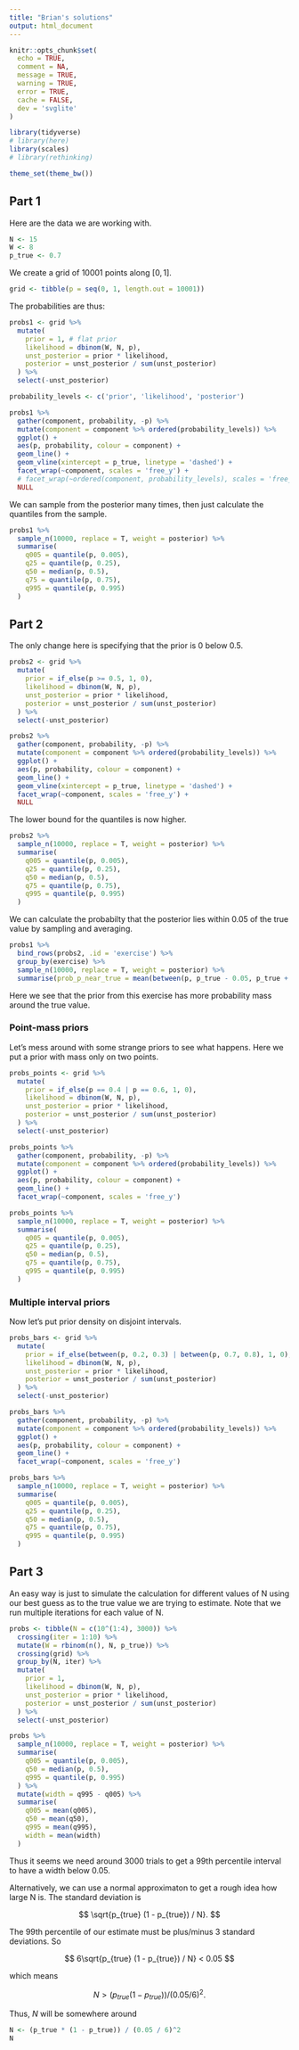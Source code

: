 ```yaml
---
title: "Brian's solutions"
output: html_document
---
```


```r
knitr::opts_chunk$set(
  echo = TRUE,
  comment = NA,
  message = TRUE,
  warning = TRUE,
  error = TRUE,
  cache = FALSE,
  dev = 'svglite'
)

library(tidyverse)
# library(here)
library(scales)
# library(rethinking)

theme_set(theme_bw())
```

## Part 1

Here are the data we are working with.

```r
N <- 15
W <- 8
p_true <- 0.7
```

We create a grid of 10001 points along $[0, 1]$.

```r
grid <- tibble(p = seq(0, 1, length.out = 10001))
```

The probabilities are thus:

```r
probs1 <- grid %>% 
  mutate(
    prior = 1, # flat prior
    likelihood = dbinom(W, N, p),
    unst_posterior = prior * likelihood,
    posterior = unst_posterior / sum(unst_posterior)
  ) %>% 
  select(-unst_posterior)
```


```r
probability_levels <- c('prior', 'likelihood', 'posterior')

probs1 %>% 
  gather(component, probability, -p) %>% 
  mutate(component = component %>% ordered(probability_levels)) %>% 
  ggplot() +
  aes(p, probability, colour = component) +
  geom_line() +
  geom_vline(xintercept = p_true, linetype = 'dashed') +
  facet_wrap(~component, scales = 'free_y') +
  # facet_wrap(~ordered(component, probability_levels), scales = 'free_y') +
  NULL
```

We can sample from the posterior many times, then just calculate the quantiles from the sample.

```r
probs1 %>% 
  sample_n(10000, replace = T, weight = posterior) %>% 
  summarise(
    q005 = quantile(p, 0.005),
    q25 = quantile(p, 0.25),
    q50 = median(p, 0.5),
    q75 = quantile(p, 0.75),
    q995 = quantile(p, 0.995)
  )
```


## Part 2

The only change here is specifying that the prior is 0 below 0.5.

```r
probs2 <- grid %>% 
  mutate(
    prior = if_else(p >= 0.5, 1, 0),
    likelihood = dbinom(W, N, p),
    unst_posterior = prior * likelihood,
    posterior = unst_posterior / sum(unst_posterior)
  ) %>% 
  select(-unst_posterior)
```


```r
probs2 %>% 
  gather(component, probability, -p) %>% 
  mutate(component = component %>% ordered(probability_levels)) %>% 
  ggplot() +
  aes(p, probability, colour = component) +
  geom_line() +
  geom_vline(xintercept = p_true, linetype = 'dashed') +
  facet_wrap(~component, scales = 'free_y') +
  NULL
```

The lower bound for the quantiles is now higher.

```r
probs2 %>% 
  sample_n(10000, replace = T, weight = posterior) %>% 
  summarise(
    q005 = quantile(p, 0.005),
    q25 = quantile(p, 0.25),
    q50 = median(p, 0.5),
    q75 = quantile(p, 0.75),
    q995 = quantile(p, 0.995)
  )
```

We can calculate the probabilty that the posterior lies within 0.05 of the true value by sampling and averaging.

```r
probs1 %>% 
  bind_rows(probs2, .id = 'exercise') %>% 
  group_by(exercise) %>% 
  sample_n(10000, replace = T, weight = posterior) %>% 
  summarise(prob_p_near_true = mean(between(p, p_true - 0.05, p_true + 0.05)))
```

Here we see that the prior from this exercise has more probability mass around the true value.

### Point-mass priors

Let's mess around with some strange priors to see what happens. Here we put a prior with mass only on two points.

```r
probs_points <- grid %>% 
  mutate(
    prior = if_else(p == 0.4 | p == 0.6, 1, 0),
    likelihood = dbinom(W, N, p),
    unst_posterior = prior * likelihood,
    posterior = unst_posterior / sum(unst_posterior)
  ) %>% 
  select(-unst_posterior)

probs_points %>% 
  gather(component, probability, -p) %>% 
  mutate(component = component %>% ordered(probability_levels)) %>% 
  ggplot() +
  aes(p, probability, colour = component) +
  geom_line() +
  facet_wrap(~component, scales = 'free_y')
```

```r
probs_points %>% 
  sample_n(10000, replace = T, weight = posterior) %>% 
  summarise(
    q005 = quantile(p, 0.005),
    q25 = quantile(p, 0.25),
    q50 = median(p, 0.5),
    q75 = quantile(p, 0.75),
    q995 = quantile(p, 0.995)
  )
```

### Multiple interval priors

Now let's put prior density on disjoint intervals.

```r
probs_bars <- grid %>% 
  mutate(
    prior = if_else(between(p, 0.2, 0.3) | between(p, 0.7, 0.8), 1, 0),
    likelihood = dbinom(W, N, p),
    unst_posterior = prior * likelihood,
    posterior = unst_posterior / sum(unst_posterior)
  ) %>% 
  select(-unst_posterior)

probs_bars %>% 
  gather(component, probability, -p) %>% 
  mutate(component = component %>% ordered(probability_levels)) %>% 
  ggplot() +
  aes(p, probability, colour = component) +
  geom_line() +
  facet_wrap(~component, scales = 'free_y')
```

```r
probs_bars %>% 
  sample_n(10000, replace = T, weight = posterior) %>% 
  summarise(
    q005 = quantile(p, 0.005),
    q25 = quantile(p, 0.25),
    q50 = median(p, 0.5),
    q75 = quantile(p, 0.75),
    q995 = quantile(p, 0.995)
  )
```

## Part 3

An easy way is just to simulate the calculation for different values of N using our best guess as to the true value we are trying to estimate. Note that we run multiple iterations for each value of N.

```r
probs <- tibble(N = c(10^(1:4), 3000)) %>% 
  crossing(iter = 1:10) %>% 
  mutate(W = rbinom(n(), N, p_true)) %>% 
  crossing(grid) %>% 
  group_by(N, iter) %>% 
  mutate(
    prior = 1,
    likelihood = dbinom(W, N, p),
    unst_posterior = prior * likelihood,
    posterior = unst_posterior / sum(unst_posterior)
  ) %>% 
  select(-unst_posterior)

probs %>% 
  sample_n(10000, replace = T, weight = posterior) %>% 
  summarise(
    q005 = quantile(p, 0.005),
    q50 = median(p, 0.5),
    q995 = quantile(p, 0.995)
  ) %>% 
  mutate(width = q995 - q005) %>% 
  summarise(
    q005 = mean(q005),
    q50 = mean(q50),
    q995 = mean(q995),
    width = mean(width)
  )

```

Thus it seems we need around 3000 trials to get a 99th percentile interval to have a width below 0.05.

Alternatively, we can use a normal approximaton to get a rough idea how large N is. The  standard deviation is 

$$
\sqrt{p_{true} (1 - p_{true}) / N}.
$$

The 99th percentile of our estimate must be plus/minus 3 standard deviations. So

$$
6\sqrt{p_{true} (1 - p_{true}) / N} < 0.05
$$

which means

$$
N >  (p_{true} (1 - p_{true})) / (0.05 / 6)^2.
$$

Thus, $N$ will be somewhere around

```r
N <- (p_true * (1 - p_true)) / (0.05 / 6)^2
N
```

